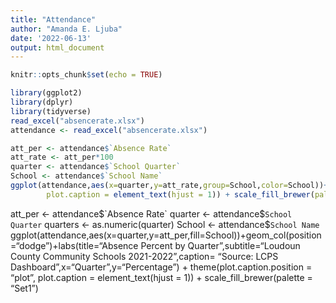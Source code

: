 ```yaml
---
title: "Attendance"
author: "Amanda E. Ljuba"
date: '2022-06-13'
output: html_document
---
```


```r
knitr::opts_chunk$set(echo = TRUE)
```

```r
library(ggplot2)
library(dplyr)
library(tidyverse)
read_excel("absencerate.xlsx")
attendance <- read_excel("absencerate.xlsx")
```


```r
att_per <- attendance$`Absence Rate`
att_rate <- att_per*100
quarter <- attendance$`School Quarter`
School <- attendance$`School Name`
ggplot(attendance,aes(x=quarter,y=att_rate,group=School,color=School))+geom_point()+geom_line() +labs(caption= "Source: LCPS Dashboard 2021-2022",x="Quarter",y="Percentage") + theme(plot.caption.position = "plot",
        plot.caption = element_text(hjust = 1)) + scale_fill_brewer(palette = "Set1")
```


att_per <- attendance$`Absence Rate`
quarter <- attendance$`School Quarter`
quarters <- as.numeric(quarter)
School <- attendance$`School Name`
ggplot(attendance,aes(x=quarter,y=att_per,fill=School))+geom_col(position="dodge")+labs(title="Absence Percent by Quarter",subtitle="Loudoun County Community Schools 2021-2022",caption= "Source: LCPS Dashboard",x="Quarter",y="Percentage") + theme(plot.caption.position = "plot",
        plot.caption = element_text(hjust = 1)) + scale_fill_brewer(palette = "Set1")
